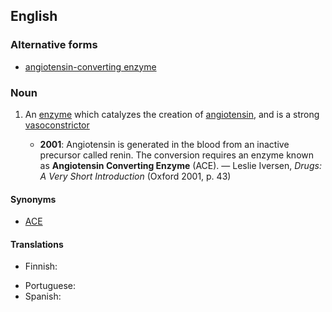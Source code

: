==English==

===Alternative forms===
* [[angiotensin-converting enzyme]]

===Noun===
{{en-noun|head=[[angiotensin]] [[converting]] [[enzyme]]}}

# {{label|en|biochemistry}} An [[enzyme]] which catalyzes the creation of [[angiotensin]], and is a strong [[vasoconstrictor]]
#* '''2001''': Angiotensin is generated in the blood from an inactive precursor called renin. The conversion requires an enzyme known as '''Angiotensin Converting Enzyme''' (ACE). — Leslie Iversen, ''Drugs: A Very Short Introduction'' (Oxford 2001, p. 43)

====Synonyms====
* {{gloss|abbreviation}} [[ACE]]

====Translations====
{{trans-top|enzyme}}
* Finnish: {{t|fi|angiotensiinikonvertaasin estäjä}}
{{trans-mid}}
* Portuguese: {{t|pt|enzima conversora de angiotensina|f}}
* Spanish: {{t|es|enzima convertidora de angiotensina|f}}
{{trans-bottom}}